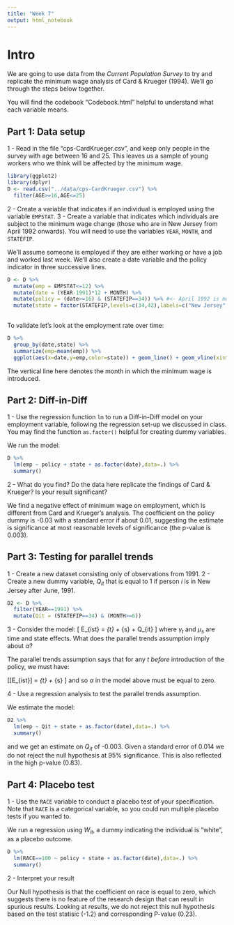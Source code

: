 ```yaml
---
title: "Week 7"
output: html_notebook
---
```


# Intro

We are going to use data from the *Current Population Survey* to try and replicate the minimum wage analysis of Card & Krueger (1994). We'll go through the steps below together.

You will find the codebook "Codebook.html" helpful to understand what each variable means.

## Part 1: Data setup

1 - Read in the file "cps-CardKrueger.csv", and keep only people in the survey with age between 16 and 25. This leaves us a sample of young workers who we think will be affected by the minimum wage.

```r
library(ggplot2)
library(dplyr)
D <- read.csv("../data/cps-CardKrueger.csv") %>%
  filter(AGE>=16,AGE<=25)

```


2 - Create a variable that indicates if an individual is employed using the variable `EMPSTAT`.
3 - Create a variable that indicates which individuals are subject to the minimum wage change (those who are in New Jersey from April 1992 onwards). You will need to use the variables `YEAR`, `MONTH`, and `STATEFIP`.

We'll assume someone is employed if they are either working or have a job and worked last week. We'll also create a date variable and the policy indicator in three successive lines.


```r
D <- D %>%
  mutate(emp = EMPSTAT<=12) %>%
  mutate(date = (YEAR-1991)*12 + MONTH) %>%
  mutate(policy = (date>=16) & (STATEFIP==34)) %>% #<- April 1992 is month 16, New Jersey has a FIPS code 34
  mutate(state = factor(STATEFIP,levels=c(34,42),labels=c("New Jersey","Pennsylvania")))
  
```

To validate let's look at the employment rate over time:

```r
D %>%
  group_by(date,state) %>%
  summarize(emp=mean(emp)) %>%
  ggplot(aes(x=date,y=emp,color=state)) + geom_line() + geom_vline(xintercept = 16)


```
 
The vertical line here denotes the month in which the minimum wage is introduced.


## Part 2: Diff-in-Diff

1 - Use the regression function `lm` to run a Diff-in-Diff model on your employment variable, following the regression set-up we discussed in class. You may find the function `as.factor()` helpful for creating dummy variables.

We run the model:

```r

D %>%
  lm(emp ~ policy + state + as.factor(date),data=.) %>%
  summary()

```


2 - What do you find? Do the data here replicate the findings of Card & Krueger? Is your result significant?

We find a negative effect of minimum wage on employment, which is different from Card and Krueger's analysis. The coefficient on the policy dummy is -0.03 with a standard error if about 0.01, suggesting the estimate is significance at most reasonable levels of significance (the p-value is 0.003).

## Part 3: Testing for parallel trends

1 - Create a new dataset consisting only of observations from 1991.
2 - Create a new dummy variable, $Q_{it}$ that is equal to 1 if person $i$ is in New Jersey after June, 1991.

```r
D2 <- D %>%
  filter(YEAR==1991) %>%
  mutate(Qit = (STATEFIP==34) & (MONTH>=6))
```

3 - Consider the model:
\[ E_{ist} = \gamma_{t} + \mu_{s} + \alpha Q_{it} \]
where $\gamma_t$ and $\mu_{s}$ are time and state effects. What does the parallel trends assumption imply about $\alpha$?

The parallel trends assumption says that for any $t$ *before* introduction of the policy, we must have:

\[\mathbb{E}[E_{ist}] = \gamma_{t} + \mu_{s} \]
and so $\alpha$ in the model above must be equal to zero.


4 - Use a regression analysis to test the parallel trends assumption.

We estimate the model:
```r
D2 %>%
  lm(emp ~ Qit + state + as.factor(date),data=.) %>%
  summary()
```

and we get an estimate on $Q_{it}$ of -0.003. Given a standard error of 0.014 we do not reject the null hypothesis at 95% significance. This is also reflected in the high p-value (0.83).


## Part 4: Placebo test 

1 - Use the `RACE` variable to conduct a placebo test of your specification. Note that `RACE` is a categorical variable, so you could run multiple placebo tests if you wanted to.

We run a regression using $W_{it}$, a dummy indicating the individual is "white", as a placebo outcome.

```r

D %>%
  lm(RACE==100 ~ policy + state + as.factor(date),data=.) %>%
  summary()

```

2 - Interpret your result

Our Null hypothesis is that the coefficient on race is equal to zero, which suggests there is no feature of the research design that can result in spurious results. Looking at results, we do not reject this null hypothesis based on the test statisic (-1.2) and corresponding P-value (0.23).